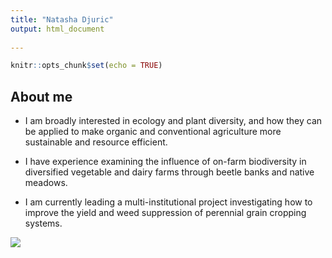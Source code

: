 ```yaml
---
title: "Natasha Djuric"
output: html_document
  
---
```


```r
knitr::opts_chunk$set(echo = TRUE)
```

## About me

- I am broadly interested in ecology and plant diversity, and how they can be applied to make organic and conventional agriculture more sustainable and resource efficient.

- I have experience examining the influence of on-farm biodiversity in diversified vegetable and dairy farms through beetle banks and native meadows.

-  I am currently leading a multi-institutional project investigating how to improve the yield and weed suppression of perennial grain cropping systems.

![](/Users/ey239/Github/assignment-3a-ey239/cornellprofile_nd.jpg)

